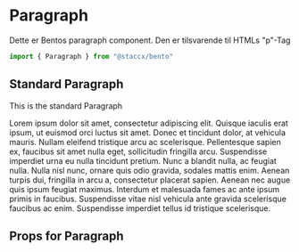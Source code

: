 
<Meta title="Components|Text/Paragraph" component={Paragraph}/>

# Paragraph
Dette er Bentos paragraph component. Den er tilsvarende til HTMLs "p"-Tag

```javascript
import { Paragraph } from "@staccx/bento"
```

## Standard Paragraph
This is the standard Paragraph

<Preview>
  <Story name="Standard">
   <Paragraph>
                  Lorem ipsum dolor sit amet, consectetur adipiscing elit. Quisque
                  iaculis erat ipsum, ut euismod orci luctus sit amet. Donec et
                  tincidunt dolor, at vehicula mauris. Nullam eleifend tristique arcu
                  ac scelerisque. Pellentesque sapien ex, faucibus sit amet nulla
                  eget, sollicitudin fringilla arcu. Suspendisse imperdiet urna eu
                  nulla tincidunt pretium. Nunc a blandit nulla, ac feugiat nulla.
                  Nulla nisl nunc, ornare quis odio gravida, sodales mattis enim.
                  Aenean turpis dui, fringilla in arcu a, consectetur placerat sapien.
                  Aenean nec augue quis ipsum feugiat maximus. Interdum et malesuada
                  fames ac ante ipsum primis in faucibus. Suspendisse vitae nisl
                  vehicula ante gravida scelerisque faucibus ac enim. Suspendisse
                  imperdiet tellus id tristique scelerisque.
   </Paragraph>
  </Story>
</Preview>

## Props for Paragraph

<Props of={Paragraph} />
